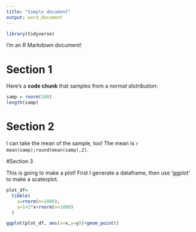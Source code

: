 ```yaml
---
title: "Simple document"
output: word_document
---
```

```r
library(tidyverse)
```

I'm an R Markdown document! 

# Section 1

Here's a **code chunk** that samples from 
a _normal distribution_:

```r
samp = rnorm(100)
length(samp)
```

# Section 2

I can take the mean of the sample, too!
The mean is `r mean(samp);round(mean(samp),2)`.

#Section 3

This is going to make a plot! First I generate a dataframe, then use 'ggplot' to make a scaterplot.

```r
plot_df=
  tibble(
    x=rnorm(n=1000),
    y=1+2*x+rnorm(n=1000)
  )

ggplot(plot_df, aes(x=x,y=y))+geom_point()
```


